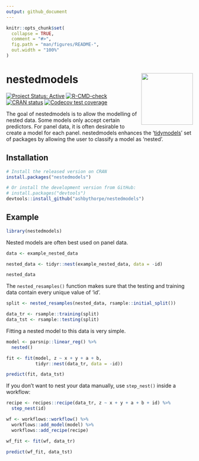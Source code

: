 ```yaml
---
output: github_document
---
```


<!-- README.md is generated from README.Rmd. Please edit that file -->

```r
knitr::opts_chunk$set(
  collapse = TRUE,
  comment = "#>",
  fig.path = "man/figures/README-",
  out.width = "100%"
)
```

# nestedmodels <img src="man/figures/logo.png" align="right" height="139" />

<!-- badges: start -->
[![Project Status: Active](https://www.repostatus.org/badges/latest/active.svg)](https://www.repostatus.org/#active)
[![R-CMD-check](https://github.com/ashbythorpe/nestedmodels/actions/workflows/R-CMD-check.yaml/badge.svg)](https://github.com/ashbythorpe/nestedmodels/actions/workflows/R-CMD-check.yaml)
[![CRAN status](https://www.r-pkg.org/badges/version/nestedmodels)](https://CRAN.R-project.org/package=nestedmodels)
[![Codecov test coverage](https://codecov.io/gh/ashbythorpe/nestedmodels/branch/master/graph/badge.svg)](https://app.codecov.io/gh/ashbythorpe/nestedmodels?branch=master)
<!-- badges: end -->

The goal of nestedmodels is to allow the modelling of nested data.
Some models only accept certain predictors. For panel data, it is often desirable to create a model for each panel. nestedmodels enhances the '[tidymodels](https://www.tidymodels.org/)' set of packages by allowing the user to classify a model as 'nested'.

## Installation

``` r
# Install the released version on CRAN
install.packages("nestedmodels")

# Or install the development version from GitHub:
# install.packages("devtools")
devtools::install_github("ashbythorpe/nestedmodels")
```

## Example

```r
library(nestedmodels)
```

Nested models are often best used on panel data.

```r
data <- example_nested_data

nested_data <- tidyr::nest(example_nested_data, data = -id)

nested_data
```

The `nested_resamples()` function makes sure that the testing and training data
contain every unique value of 'id'.

```r
split <- nested_resamples(nested_data, rsample::initial_split())

data_tr <- rsample::training(split)
data_tst <- rsample::testing(split)
```

Fitting a nested model to this data is very simple.

```r
model <- parsnip::linear_reg() %>%
  nested()

fit <- fit(model, z ~ x + y + a + b, 
           tidyr::nest(data_tr, data = -id))

predict(fit, data_tst)
```

If you don't want to nest your data manually, use `step_nest()` inside a workflow:

```r
recipe <- recipes::recipe(data_tr, z ~ x + y + a + b + id) %>%
  step_nest(id)

wf <- workflows::workflow() %>%
  workflows::add_model(model) %>%
  workflows::add_recipe(recipe)

wf_fit <- fit(wf, data_tr)

predict(wf_fit, data_tst)
```
